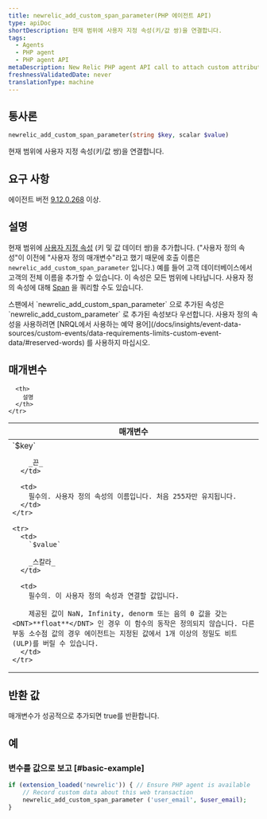 ```yaml
---
title: newrelic_add_custom_span_parameter(PHP 에이전트 API)
type: apiDoc
shortDescription: 현재 범위에 사용자 지정 속성(키/값 쌍)을 연결합니다.
tags:
  - Agents
  - PHP agent
  - PHP agent API
metaDescription: New Relic PHP agent API call to attach custom attributes to your transaction data.
freshnessValidatedDate: never
translationType: machine
---
```


## 통사론

```php
newrelic_add_custom_span_parameter(string $key, scalar $value)
```

현재 범위에 사용자 지정 속성(키/값 쌍)을 연결합니다.

## 요구 사항

에이전트 버전 [9.12.0.268](/docs/release-notes/agent-release-notes/php-release-notes/php-agent-9120268) 이상.

## 설명

현재 범위에 [사용자 지정 속성](/docs/agents/manage-apm-agents/agent-data/collect-custom-attributes) (키 및 값 데이터 쌍)을 추가합니다. ("사용자 정의 속성"이 이전에 "사용자 정의 매개변수"라고 했기 때문에 호출 이름은 `newrelic_add_custom_span_parameter` 입니다.) 예를 들어 고객 데이터베이스에서 고객의 전체 이름을 추가할 수 있습니다. 이 속성은 모든 범위에 나타납니다. 사용자 정의 속성에 대해 [Span](/docs/insights/explore-data/attributes/apm-default-attributes-insights) 을 쿼리할 수도 있습니다.

<Callout variant="important">
  스팬에서 `newrelic_add_custom_span_parameter` 으로 추가된 속성은 `newrelic_add_custom_parameter` 로 추가된 속성보다 우선합니다.
</Callout>

<Callout variant="important">
  사용자 정의 속성을 사용하려면 [NRQL에서 사용하는 예약 용어](/docs/insights/event-data-sources/custom-events/data-requirements-limits-custom-event-data/#reserved-words) 를 사용하지 마십시오.
</Callout>

## 매개변수

<table>
  <thead>
    <tr>
      <th width="25%">
        매개변수
      </th>

      <th>
        설명
      </th>
    </tr>
  </thead>

  <tbody>
    <tr>
      <td>
        `$key`

        _끈_
      </td>

      <td>
        필수의. 사용자 정의 속성의 이름입니다. 처음 255자만 유지됩니다.
      </td>
    </tr>

    <tr>
      <td>
        `$value`

        _스칼라_
      </td>

      <td>
        필수의. 이 사용자 정의 속성과 연결할 값입니다.

        제공된 값이 NaN, Infinity, denorm 또는 음의 0 값을 갖는 <DNT>**float**</DNT> 인 경우 이 함수의 동작은 정의되지 않습니다. 다른 부동 소수점 값의 경우 에이전트는 지정된 값에서 1개 이상의 정밀도 비트(ULP)를 버릴 수 있습니다.
      </td>
    </tr>
  </tbody>
</table>

## 반환 값

매개변수가 성공적으로 추가되면 true를 반환합니다.

## 예

### 변수를 값으로 보고 [#basic-example]

```php
if (extension_loaded('newrelic')) { // Ensure PHP agent is available
    // Record custom data about this web transaction
    newrelic_add_custom_span_parameter ('user_email', $user_email);
}
```